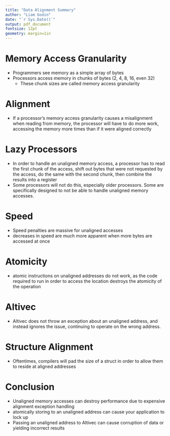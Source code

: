 ```yaml
---
title: "Data Alignment Summary"
author: "Liam Godin"
date: "`r Sys.Date()`"
output: pdf_document
fontsize: 12pt
geometry: margin=1in
---
```


# Memory Access Granularity

* Programmers see memory as a simple array of bytes
* Processors access memory in chunks of bytes (2, 4, 8, 16, even 32)
  * These chunk sizes are called memory access granularity

# Alignment

* If a processor's memory access granularity causes a misalignment when reading from memory, the processor will have to do more work, accessing the memory more times than if it were aligned correctly

# Lazy Processors

* In order to handle an unaligned memory access, a processor has to read the first chunk of the access, shift out bytes that were not requested by the access, do the same with the second chunk, then combine the results into a register
* Some processors will not do this, especially older processors. Some are specifically designed to not be able to handle unaligned memory accesses.

# Speed

* Speed penalties are massive for unaligned accesses
* decreases in speed are much more apparent when more bytes are accessed at once

# Atomicity

* atomic instructions on unaligned addresses do not work, as the code required to run in order to access the location destroys the atomicity of the operation

# Altivec

* Altivec does not throw an exception about an unaligned address, and instead ignores the issue, continuing to operate on the wrong address. 

# Structure Alignment

* Oftentimes, compilers will pad the size of a struct in order to allow them to reside at aligned addresses

# Conclusion

* Unaligned memory accesses can destroy performance due to expensive alignment exception handling
* atomically storing to an unaligned address can cause your application to lock up
* Passing an unaligned address to Altivec can cause corruption of data or yielding incorrect results
